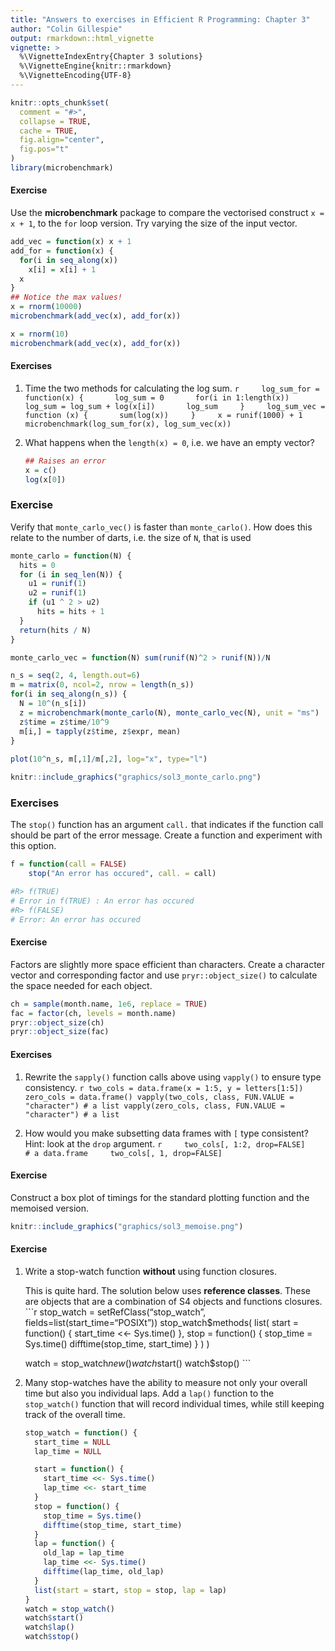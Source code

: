 ```yaml
---
title: "Answers to exercises in Efficient R Programming: Chapter 3"
author: "Colin Gillespie"
output: rmarkdown::html_vignette
vignette: >
  %\VignetteIndexEntry{Chapter 3 solutions}
  %\VignetteEngine{knitr::rmarkdown}
  %\VignetteEncoding{UTF-8}
---
```


```r
knitr::opts_chunk$set(
  comment = "#>",
  collapse = TRUE,
  cache = TRUE, 
  fig.align="center",
  fig.pos="t"
)
library(microbenchmark)
```

#### Exercise {-}

Use the **microbenchmark** package to compare the vectorised construct `x = x + 1`, to the
`for` loop version. Try varying the size of the input vector.

```r
add_vec = function(x) x + 1
add_for = function(x) {
  for(i in seq_along(x))
    x[i] = x[i] + 1
  x
}
## Notice the max values!
x = rnorm(10000)
microbenchmark(add_vec(x), add_for(x))

x = rnorm(10)
microbenchmark(add_vec(x), add_for(x))
```


#### Exercises {-}

1. Time the two methods for calculating the log sum. 
    ```r
    log_sum_for = function(x) {
      log_sum = 0
      for(i in 1:length(x))
        log_sum = log_sum + log(x[i])
      log_sum
    }
    log_sum_vec = function (x) {
      sum(log(x))
    }
    x = runif(1000) + 1
    microbenchmark(log_sum_for(x), log_sum_vec(x))
    ```
1. What happens when the `length(x) = 0`, i.e. we have an empty vector?

    ```r
    ## Raises an error
    x = c()
    log(x[0])
    ```

### Exercise {-}

Verify that `monte_carlo_vec()` is faster than `monte_carlo()`. How does this relate to 
the number of darts, i.e. the size of `N`, that is used

```r
monte_carlo = function(N) {
  hits = 0
  for (i in seq_len(N)) {
    u1 = runif(1)
    u2 = runif(1)
    if (u1 ^ 2 > u2)
      hits = hits + 1
  }
  return(hits / N)
}

monte_carlo_vec = function(N) sum(runif(N)^2 > runif(N))/N

n_s = seq(2, 4, length.out=6)
m = matrix(0, ncol=2, nrow = length(n_s))
for(i in seq_along(n_s)) {
  N = 10^(n_s[i])
  z = microbenchmark(monte_carlo(N), monte_carlo_vec(N), unit = "ms")
  z$time = z$time/10^9
  m[i,] = tapply(z$time, z$expr, mean)
}
  
plot(10^n_s, m[,1]/m[,2], log="x", type="l")
```

```r
knitr::include_graphics("graphics/sol3_monte_carlo.png")
```

### Exercises {-}

The `stop()` function has an argument `call.` that indicates if the function call
should be part of the error message. Create a function and experiment with this option.

```r
f = function(call = FALSE)
    stop("An error has occured", call. = call)

#R> f(TRUE)
# Error in f(TRUE) : An error has occured
#R> f(FALSE)
# Error: An error has occured
```

#### Exercise {-}

Factors are slightly more space efficient than characters. Create a character vector
and corresponding factor and use `pryr::object_size()` to calculate the space needed for
each object.

```r
ch = sample(month.name, 1e6, replace = TRUE)
fac = factor(ch, levels = month.name)
pryr::object_size(ch)
pryr::object_size(fac)
```

#### Exercises {-}

1. Rewrite the `sapply()` function calls above using `vapply()` to ensure type consistency.
    ```r
two_cols = data.frame(x = 1:5, y = letters[1:5])
zero_cols = data.frame()
vapply(two_cols, class, FUN.VALUE = "character") # a list
vapply(zero_cols, class, FUN.VALUE = "character") # a list
```


1. How would you make subsetting data frames with `[` type consistent? Hint: look at
the `drop` argument.
    ```r
    two_cols[, 1:2, drop=FALSE]          # a data.frame
    two_cols[, 1, drop=FALSE]          
    ```

#### Exercise {-}

Construct a box plot of timings for the standard plotting function and the memoised
version. 


```r
knitr::include_graphics("graphics/sol3_memoise.png")
```


#### Exercise {-}

1. Write a stop-watch function __without__ using function closures.

    This is quite hard. The solution below uses __reference classes__. These are 
    objects that are a combination of S4 objects and functions closures.
    ```r
    stop_watch = setRefClass("stop_watch", fields=list(start_time="POSIXt"))
    stop_watch$methods(
      list(
        start = function() {
          start_time <<- Sys.time()
        }, 
        stop = function() {
          stop_time = Sys.time()
          difftime(stop_time, start_time)
        }
      )
    )

    watch = stop_watch$new()
    watch$start()
    watch$stop()
    ```
1. Many stop-watches have the ability to measure not only your overall time but also you
individual laps. Add a `lap()` function to the `stop_watch()` function that will record
individual times, while still keeping track of the overall time.

    ```r
    stop_watch = function() {
      start_time = NULL
      lap_time = NULL
  
      start = function() {
        start_time <<- Sys.time()
        lap_time <<- start_time
      }
      stop = function() {
        stop_time = Sys.time()
        difftime(stop_time, start_time)
      }
      lap = function() {
        old_lap = lap_time
        lap_time <<- Sys.time()
        difftime(lap_time, old_lap)
      }
      list(start = start, stop = stop, lap = lap)
    }
    watch = stop_watch()
    watch$start()
    watch$lap()
    watch$stop()
    ```





















